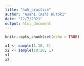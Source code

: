 ```yaml
---
title: "hw5_practice"
author: "Asahi (Ash) Kuroki"
date: "12/7/2021"
output: html_document
---
```


```r
knitr::opts_chunk$set(echo = TRUE)
```

```r
x1 <- sample(1:10, 1)
x2 <- sample(10:20, 1)
x1
x2
```

